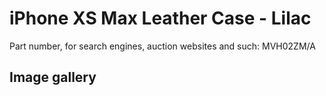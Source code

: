 # iPhone XS Max Leather Case - Lilac

Part number, for search engines, auction websites and such: MVH02ZM/A

## Image gallery

<div style={{ width: "768px" }}>
  <GalleryComponent
    images={[
      {
        original: "/everysource/MVH02",
        thumbnail: "/everypreview/MVH02",
      },
      {
        original: "/everysource/MVH02_AV1_GOLD",
        thumbnail: "/everypreview/MVH02_AV1_GOLD",
      },
      {
        original: "/everysource/MVH02_AV1_SILVER",
        thumbnail: "/everypreview/MVH02_AV1_SILVER",
      },
      {
        original: "/everysource/MVH02_AV1_SPACE_GRAY",
        thumbnail: "/everypreview/MVH02_AV1_SPACE_GRAY",
      },
      {
        original: "/everysource/MVH02_AV2",
        thumbnail: "/everypreview/MVH02_AV2",
      }
    ]}
  />
</div>